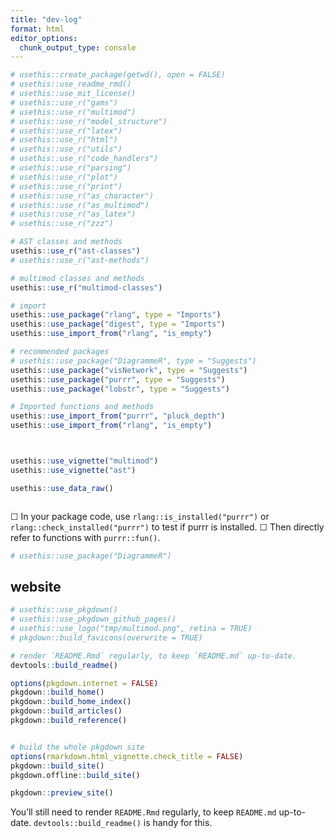 ```yaml
---
title: "dev-log"
format: html
editor_options: 
  chunk_output_type: console
---
```


```r
# usethis::create_package(getwd(), open = FALSE)
# usethis::use_readme_rmd()
# usethis::use_mit_license()
# usethis::use_r("gams")
# usethis::use_r("multimod")
# usethis::use_r("model_structure")
# usethis::use_r("latex")
# usethis::use_r("html")
# usethis::use_r("utils")
# usethis::use_r("code_handlers")
# usethis::use_r("parsing")
# usethis::use_r("plot")
# usethis::use_r("print")
# usethis::use_r("as_character")
# usethis::use_r("as_multimod")
# usethis::use_r("as_latex")
# usethis::use_r("zzz")

# AST classes and methods
usethis::use_r("ast-classes")
# usethis::use_r("ast-methods")

# multimod classes and methods
usethis::use_r("multimod-classes")

# import
usethis::use_package("rlang", type = "Imports")
usethis::use_package("digest", type = "Imports")
usethis::use_import_from("rlang", "is_empty")

# recommended packages
# usethis::use_package("DiagrammeR", type = "Suggests")
usethis::use_package("visNetwork", type = "Suggests")
usethis::use_package("purrr", type = "Suggests")
usethis::use_package("lobstr", type = "Suggests")

# Imported functions and methods
usethis::use_import_from("purrr", "pluck_depth")
usethis::use_import_from("rlang", "is_empty")



usethis::use_vignette("multimod")
usethis::use_vignette("ast")

usethis::use_data_raw()



```

☐ In your package code, use
  `rlang::is_installed("purrr")` or
  `rlang::check_installed("purrr")` to test if
  purrr is installed.
☐ Then directly refer to functions with
  `purrr::fun()`.


```r
# usethis::use_package("DiagrammeR")

```

## website
```r
# usethis::use_pkgdown()
# usethis::use_pkgdown_github_pages()
# usethis::use_logo("tmp/multimod.png", retina = TRUE)
# pkgdown::build_favicons(overwrite = TRUE)

# render `README.Rmd` regularly, to keep `README.md` up-to-date.
devtools::build_readme()

options(pkgdown.internet = FALSE)
pkgdown::build_home()
pkgdown::build_home_index()
pkgdown::build_articles()
pkgdown::build_reference()


# build the whole pkgdown site
options(rmarkdown.html_vignette.check_title = FALSE)
pkgdown::build_site()
pkgdown.offline::build_site()

pkgdown::preview_site()

```

You'll still need to render `README.Rmd` regularly, to keep `README.md` up-to-date. `devtools::build_readme()` is handy for this.

